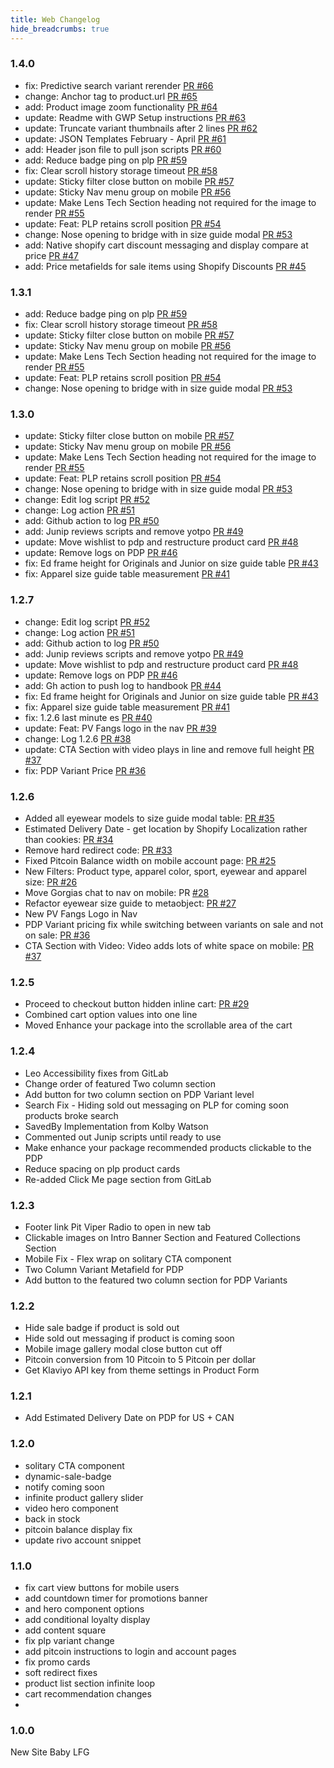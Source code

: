 ```yaml
---
title: Web Changelog
hide_breadcrumbs: true
---
```



### 1.4.0

- fix: Predictive search variant rerender [PR #66](https://github.com/pitviper69/osLXIX/pull/66)
- change: Anchor tag to product.url [PR #65](https://github.com/pitviper69/osLXIX/pull/65)
- add: Product image zoom functionality [PR #64](https://github.com/pitviper69/osLXIX/pull/64)
- update: Readme with GWP Setup instructions [PR #63](https://github.com/pitviper69/osLXIX/pull/63)
- update: Truncate variant thumbnails after 2 lines [PR #62](https://github.com/pitviper69/osLXIX/pull/62)
- update: JSON Templates February - April [PR #61](https://github.com/pitviper69/osLXIX/pull/61)
- add: Header json file to pull json scripts [PR #60](https://github.com/pitviper69/osLXIX/pull/60)
- add: Reduce badge ping on plp [PR #59](https://github.com/pitviper69/osLXIX/pull/59)
- fix: Clear scroll history storage timeout [PR #58](https://github.com/pitviper69/osLXIX/pull/58)
- update: Sticky filter close button on mobile [PR #57](https://github.com/pitviper69/osLXIX/pull/57)
- update: Sticky Nav menu group on mobile [PR #56](https://github.com/pitviper69/osLXIX/pull/56)
- update: Make Lens Tech Section heading not required for the image to render [PR #55](https://github.com/pitviper69/osLXIX/pull/55)
- update: Feat: PLP retains scroll position [PR #54](https://github.com/pitviper69/osLXIX/pull/54)
- change: Nose opening to bridge with in size guide modal [PR #53](https://github.com/pitviper69/osLXIX/pull/53)
- add: Native shopify cart discount messaging and display compare at price [PR #47](https://github.com/pitviper69/osLXIX/pull/47)
- add: Price metafields for sale items using Shopify Discounts [PR #45](https://github.com/pitviper69/osLXIX/pull/45)


### 1.3.1

- add: Reduce badge ping on plp [PR #59](https://github.com/pitviper69/osLXIX/pull/59)
- fix: Clear scroll history storage timeout [PR #58](https://github.com/pitviper69/osLXIX/pull/58)
- update: Sticky filter close button on mobile [PR #57](https://github.com/pitviper69/osLXIX/pull/57)
- update: Sticky Nav menu group on mobile [PR #56](https://github.com/pitviper69/osLXIX/pull/56)
- update: Make Lens Tech Section heading not required for the image to render [PR #55](https://github.com/pitviper69/osLXIX/pull/55)
- update: Feat: PLP retains scroll position [PR #54](https://github.com/pitviper69/osLXIX/pull/54)
- change: Nose opening to bridge with in size guide modal [PR #53](https://github.com/pitviper69/osLXIX/pull/53)


### 1.3.0

- update: Sticky filter close button on mobile [PR #57](https://github.com/pitviper69/osLXIX/pull/57)
- update: Sticky Nav menu group on mobile [PR #56](https://github.com/pitviper69/osLXIX/pull/56)
- update: Make Lens Tech Section heading not required for the image to render [PR #55](https://github.com/pitviper69/osLXIX/pull/55)
- update: Feat: PLP retains scroll position [PR #54](https://github.com/pitviper69/osLXIX/pull/54)
- change: Nose opening to bridge with in size guide modal [PR #53](https://github.com/pitviper69/osLXIX/pull/53)
- change: Edit log script [PR #52](https://github.com/pitviper69/osLXIX/pull/52)
- change: Log action [PR #51](https://github.com/pitviper69/osLXIX/pull/51)
- add: Github action to log [PR #50](https://github.com/pitviper69/osLXIX/pull/50)
- add: Junip reviews scripts and remove yotpo [PR #49](https://github.com/pitviper69/osLXIX/pull/49)
- update: Move wishlist to pdp and restructure product card [PR #48](https://github.com/pitviper69/osLXIX/pull/48)
- update: Remove logs on PDP [PR #46](https://github.com/pitviper69/osLXIX/pull/46)
- fix: Ed frame height for Originals and Junior on size guide table [PR #43](https://github.com/pitviper69/osLXIX/pull/43)
- fix: Apparel size guide table measurement [PR #41](https://github.com/pitviper69/osLXIX/pull/41)


### 1.2.7

- change: Edit log script [PR #52](https://github.com/pitviper69/osLXIX/pull/52)
- change: Log action [PR #51](https://github.com/pitviper69/osLXIX/pull/51)
- add: Github action to log [PR #50](https://github.com/pitviper69/osLXIX/pull/50)
- add: Junip reviews scripts and remove yotpo [PR #49](https://github.com/pitviper69/osLXIX/pull/49)
- update: Move wishlist to pdp and restructure product card [PR #48](https://github.com/pitviper69/osLXIX/pull/48)
- update: Remove logs on PDP [PR #46](https://github.com/pitviper69/osLXIX/pull/46)
- add: Gh action to push log to handbook [PR #44](https://github.com/pitviper69/osLXIX/pull/44)
- fix: Ed frame height for Originals and Junior on size guide table [PR #43](https://github.com/pitviper69/osLXIX/pull/43)
- fix: Apparel size guide table measurement [PR #41](https://github.com/pitviper69/osLXIX/pull/41)
- fix: 1.2.6 last minute es [PR #40](https://github.com/pitviper69/osLXIX/pull/40)
- update: Feat: PV Fangs logo in the nav [PR #39](https://github.com/pitviper69/osLXIX/pull/39)
- change: Log 1.2.6 [PR #38](https://github.com/pitviper69/osLXIX/pull/38)
- update: CTA Section with video plays in line and remove full height [PR #37](https://github.com/pitviper69/osLXIX/pull/37)
- fix: PDP Variant Price [PR #36](https://github.com/pitviper69/osLXIX/pull/36)

### 1.2.6 
- Added all eyewear models to size guide modal table: [PR #35](https://github.com/pitviper69/osLXIX/pull/35)
- Estimated Delivery Date - get location by Shopify Localization rather than cookies: [PR #34](https://github.com/pitviper69/osLXIX/pull/34)
- Remove hard redirect code: [PR #33](https://github.com/pitviper69/osLXIX/pull/33)
- Fixed Pitcoin Balance width on mobile account page: [PR #25](https://github.com/pitviper69/osLXIX/pull/25)
- New Filters: Product type, apparel color, sport, eyewear and apparel size: [PR #26](https://github.com/pitviper69/osLXIX/pull/26)
- Move Gorgias chat to nav on mobile: PR [#28](https://github.com/pitviper69/osLXIX/pull/28)
- Refactor eyewear size guide to metaobject: [PR #27](https://github.com/pitviper69/osLXIX/pull/27)
- New PV Fangs Logo in Nav
- PDP Variant pricing fix while switching between variants on sale and not on sale: [PR #36](https://github.com/pitviper69/osLXIX/pull/36)
- CTA Section with Video: Video adds lots of white space on mobile: [PR #37](https://github.com/pitviper69/osLXIX/pull/37)

### 1.2.5
- Proceed to checkout button hidden inline cart: [PR #29](https://github.com/pitviper69/osLXIX/pull/29)
- Combined cart option values into one line
- Moved Enhance your package into the scrollable area of the cart


### 1.2.4
- Leo Accessibility fixes from GitLab
- Change order of featured Two column section
- Add button for two column section on PDP Variant level
- Search Fix - Hiding sold out messaging on PLP for coming soon products broke search
- SavedBy Implementation from Kolby Watson
- Commented out Junip scripts until ready to use
- Make enhance your package recommended products clickable to the PDP
- Reduce spacing on plp product cards
- Re-added Click Me page section from GitLab

### 1.2.3
- Footer link Pit Viper Radio to open in new tab
- Clickable images on Intro Banner Section and Featured Collections Section
- Mobile Fix - Flex wrap on solitary CTA component
- Two Column Variant Metafield for PDP
- Add button to the featured two column section for PDP Variants

### 1.2.2
- Hide sale badge if product is sold out
- Hide sold out messaging if product is coming soon
- Mobile image gallery modal close button cut off
- Pitcoin conversion from 10 Pitcoin to 5 Pitcoin per dollar
- Get Klaviyo API key from theme settings in Product Form

### 1.2.1
- Add Estimated Delivery Date on PDP for US + CAN

### 1.2.0
- solitary CTA component
- dynamic-sale-badge
- notify coming soon
- infinite product gallery slider
- video hero component
- back in stock
- pitcoin balance display fix
- update rivo account snippet

### 1.1.0
- fix cart view buttons for mobile users
- add countdown timer for promotions banner
-  and hero component options
- add conditional loyalty display
- add content square
- fix plp variant change
- add pitcoin instructions to login and account pages
- fix promo cards
- soft redirect fixes
- product list section infinite loop
- cart recommendation changes
- 

### 1.0.0
New Site Baby LFG

